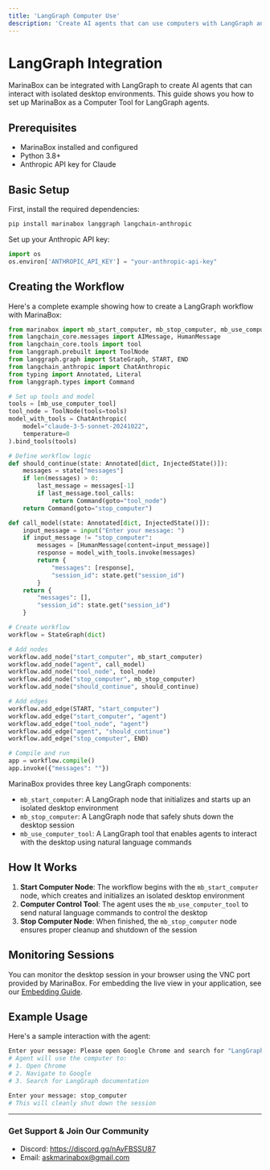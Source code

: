 ```yaml
---
title: 'LangGraph Computer Use'
description: 'Create AI agents that can use computers with LangGraph and MarinaBox'
---
```


# LangGraph Integration

MarinaBox can be integrated with LangGraph to create AI agents that can interact with isolated desktop environments. This guide shows you how to set up MarinaBox as a Computer Tool for LangGraph agents.

## Prerequisites

- MarinaBox installed and configured
- Python 3.8+
- Anthropic API key for Claude

## Basic Setup

First, install the required dependencies:

```bash
pip install marinabox langgraph langchain-anthropic
```

Set up your Anthropic API key:

```python
import os
os.environ['ANTHROPIC_API_KEY'] = "your-anthropic-api-key"
```

## Creating the Workflow

Here's a complete example showing how to create a LangGraph workflow with MarinaBox:

```python
from marinabox import mb_start_computer, mb_stop_computer, mb_use_computer_tool
from langchain_core.messages import AIMessage, HumanMessage
from langchain_core.tools import tool
from langgraph.prebuilt import ToolNode
from langgraph.graph import StateGraph, START, END
from langchain_anthropic import ChatAnthropic
from typing import Annotated, Literal
from langgraph.types import Command

# Set up tools and model
tools = [mb_use_computer_tool]
tool_node = ToolNode(tools=tools)
model_with_tools = ChatAnthropic(
    model="claude-3-5-sonnet-20241022", 
    temperature=0
).bind_tools(tools)

# Define workflow logic
def should_continue(state: Annotated[dict, InjectedState()]):
    messages = state["messages"]
    if len(messages) > 0:
        last_message = messages[-1]
        if last_message.tool_calls:
            return Command(goto="tool_node")
    return Command(goto="stop_computer")

def call_model(state: Annotated[dict, InjectedState()]):
    input_message = input("Enter your message: ")
    if input_message != "stop_computer":
        messages = [HumanMessage(content=input_message)]
        response = model_with_tools.invoke(messages)
        return {
            "messages": [response], 
            "session_id": state.get("session_id")
        }
    return {
        "messages": [], 
        "session_id": state.get("session_id")
    }

# Create workflow
workflow = StateGraph(dict)

# Add nodes
workflow.add_node("start_computer", mb_start_computer)
workflow.add_node("agent", call_model)
workflow.add_node("tool_node", tool_node)
workflow.add_node("stop_computer", mb_stop_computer)
workflow.add_node("should_continue", should_continue)

# Add edges
workflow.add_edge(START, "start_computer")
workflow.add_edge("start_computer", "agent")
workflow.add_edge("tool_node", "agent")
workflow.add_edge("agent", "should_continue")
workflow.add_edge("stop_computer", END)

# Compile and run
app = workflow.compile()
app.invoke({"messages": ""})
```

MarinaBox provides three key LangGraph components:

- `mb_start_computer`: A LangGraph node that initializes and starts up an isolated desktop environment
- `mb_stop_computer`: A LangGraph node that safely shuts down the desktop session
- `mb_use_computer_tool`: A LangGraph tool that enables agents to interact with the desktop using natural language commands

## How It Works

1. **Start Computer Node**: The workflow begins with the `mb_start_computer` node, which creates and initializes an isolated desktop environment
2. **Computer Control Tool**: The agent uses the `mb_use_computer_tool` to send natural language commands to control the desktop
3. **Stop Computer Node**: When finished, the `mb_stop_computer` node ensures proper cleanup and shutdown of the session

## Monitoring Sessions

You can monitor the desktop session in your browser using the VNC port provided by MarinaBox. For embedding the live view in your application, see our [Embedding Guide](/guides/embedding-iframe).

## Example Usage

Here's a sample interaction with the agent:

```bash
Enter your message: Please open Google Chrome and search for "LangGraph documentation"
# Agent will use the computer to:
# 1. Open Chrome
# 2. Navigate to Google
# 3. Search for LangGraph documentation

Enter your message: stop_computer
# This will cleanly shut down the session
```

---

### Get Support & Join Our Community
* Discord: https://discord.gg/nAyFBSSU87
* Email: askmarinabox@gmail.com
